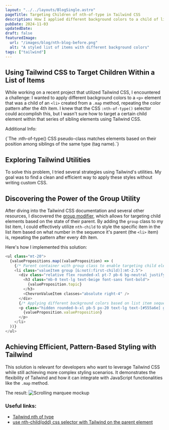 ```yaml
---
layout: "../../layouts/BlogSingle.astro"
pageTitle: Targeting Children of nth-of-type in Tailwind CSS
description: How I applied different background colors to a child of list items in a sequence.
pubDate: 2024-11-03
updatedDate:
draft: false
featuredImage:
  url: "/images/blog/nth-blog-before.png"
  alt: "A styled list of items with different background colors"
tags: ["tailwind"]
---
```


## Using Tailwind CSS to Target Children Within a List of Items

While working on a recent project that utilized Tailwind CSS, I encountered a challenge: I wanted to apply different background colors to a `<p>` element that was a child of an `<li>` created from a `.map` method, repeating the color pattern after the 4th item. I knew that the CSS `:nth-of-type()` selector could accomplish this, but I wasn't sure how to target a certain child element within that series of sibling elements using Tailwind CSS.

<div class="blogPost_tip">
  <span>Additional Info:</span>
  <p>{`The :nth-of-type() CSS pseudo-class matches elements based on their position among siblings of the same type (tag name).`}</p>
</div>

## Exploring Tailwind Utilities

To solve this problem, I tried several strategies using Tailwind's utilities. My goal was to find a clean and efficient way to apply these styles without writing custom CSS.

## Discovering the Power of the Group Utility

After diving into the Tailwind CSS documentation and several other resources, I discovered the [group modifier](https://tailwindcss.com/docs/hover-focus-and-other-states#styling-based-on-parent-state), which allows for targeting child elements based on the state of their parent. By adding the `group` class to my list item, I could effectively utilize `nth-child` to style the specific item in the list item based on what number in the sequence it's parent (the `<li>` item) is, repeating the pattern after every 4th item.

Here's how I implemented this solution:

```js
<ul class="mt-20">
  {valuePropositions.map((valueProposition) => (
    {/* Parent container with group class to enable targeting child elements */}
    <li class="valueItem group [&:not(:first-child)]:mt-2.5">
      <div class="relative flex rounded-xl pt-7 pb-6 bg-neutral justify-center items-center">
        <h3 class="mb-0 text-lg text-beige font-sans font-bold">
          {valueProposition.topic}
        </h3>
        <ChevronValueItem classes="absolute right-4" />
      </div>
      {/* Applying different background colors based on list item sequence */}
      <p class="hidden rounded-b-xl pb-5 px-20 text-lg text-[#555a6e] group-[&:nth-of-type(4n+1)]:bg-blue-light group-[&:nth-of-type(4n+2)]:bg-coral-light group-[&:nth-of-type(4n+3)]:bg-green-light group-[&:nth-of-type(4n+4)]:bg-white">
        {valueProposition.valueProposition}
      </p>
    </li>
  ))}
</ul>
```

## Achieving Efficient, Pattern-Based Styling with Tailwind

This solution is relevant for developers who want to leverage Tailwind CSS while still achieving more complex styling scenarios. It demonstrates the flexibility of Tailwind and how it can integrate with JavaScript functionalities like the `.map` method.

The result:
![Scrolling marquee mockup](/images/blog/nth-blog-after.png)

### Useful links:

- [Tailwind nth of type](https://medium.com/@djtamarapavlichek/tailwind-nth-of-type-ed617547f15e)
- [use nth-child(odd) css selector with Tailwind on the parent element](https://stackoverflow.com/questions/74367340/use-nth-childodd-css-selector-with-tailwind-on-the-parent-element/76739129#76739129)
